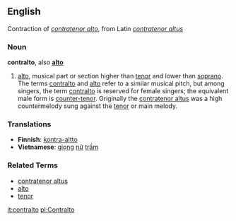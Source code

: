 ==English==
Contraction of ''[[contratenor alto]]'', from Latin ''[[contratenor altus]]''

===Noun===
'''contralto''', also '''[[alto]]'''

# [[alto]], musical part or section higher than [[tenor]] and lower than [[soprano]].  The terms [[contralto]] and [[alto]] refer to a similar musical pitch, but among singers, the term [[contralto]] is reserved for female singers; the equivalent male form is [[counter-tenor]].  Originally the [[contratenor altus]] was a high countermelody sung against the [[tenor]] or main melody.

===Translations===
*'''Finnish''': [[kontra-altto]]
*'''Vietnamese''': [[giọng]] [[nữ]] [[trầm]]

===Related Terms===
*[[contratenor altus]]
*[[alto]]
*[[tenor]]

[[it:contralto]]
[[pl:Contralto]]